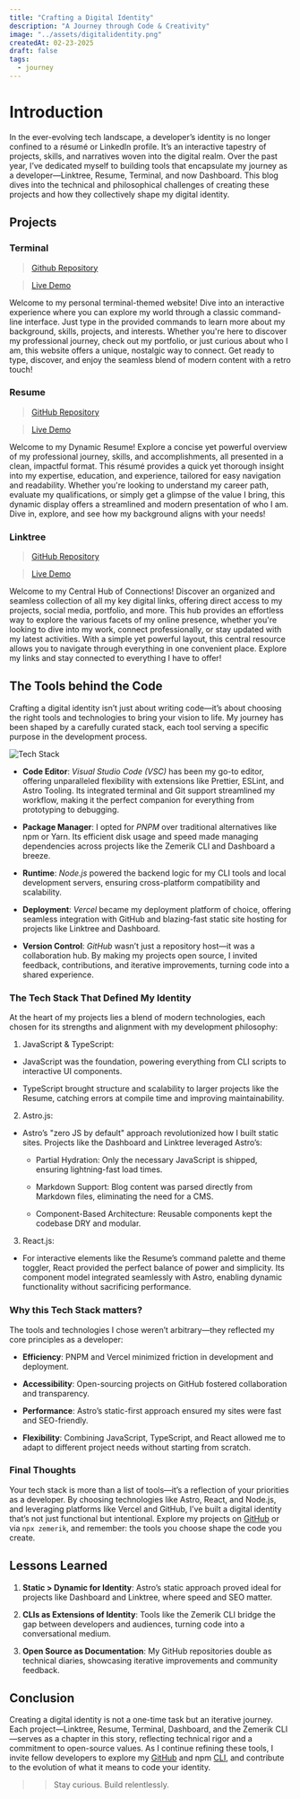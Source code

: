 ```yaml
---
title: "Crafting a Digital Identity"
description: "A Journey through Code & Creativity"
image: "../assets/digitalidentity.png"
createdAt: 02-23-2025
draft: false
tags:
  - journey
---
```


# Introduction

In the ever-evolving tech landscape, a developer’s identity is no longer confined to a résumé or LinkedIn profile. 
It’s an interactive tapestry of projects, skills, and narratives woven into the digital realm. Over the past year, 
I’ve dedicated myself to building tools that encapsulate my journey as a developer—Linktree, Resume, Terminal, and now Dashboard. 
This blog dives into the technical and philosophical challenges of creating these projects and how they collectively shape my digital identity.

## Projects

### Terminal

> [Github Repository](https://github.com/Zemerik/Terminal)

> [Live Demo](https://zemeriksterminal.vercel.app)

Welcome to my personal terminal-themed website! Dive into an interactive experience where you can explore my world through a classic command-line interface. 
Just type in the provided commands to learn more about my background, skills, projects, and interests. 
Whether you're here to discover my professional journey, check out my portfolio, or just curious about who I am, this website offers a unique, nostalgic way to connect. 
Get ready to type, discover, and enjoy the seamless blend of modern content with a retro touch!

### Resume

> [GitHub Repository](https://github.com/Zemerik/Resume)

> [Live Demo](https://zemeriksresume.vercel.app)

Welcome to my Dynamic Resume! Explore a concise yet powerful overview of my professional journey, skills, and accomplishments, all presented in a clean, impactful format. 
This résumé provides a quick yet thorough insight into my expertise, education, and experience, tailored for easy navigation and readability. 
Whether you're looking to understand my career path, evaluate my qualifications, or simply get a glimpse of the value I bring, 
this dynamic display offers a streamlined and modern presentation of who I am. Dive in, explore, and see how my background aligns with your needs!

### Linktree

> [GitHub Repository](https://github.com/Zemerik/Linktree)

> [Live Demo](https://zemerikslinks.vercel.app)

Welcome to my Central Hub of Connections! Discover an organized and seamless collection of all my key digital links, 
offering direct access to my projects, social media, portfolio, and more. 
This hub provides an effortless way to explore the various facets of my online presence, whether you're looking to dive into my work, connect professionally, 
or stay updated with my latest activities. With a simple yet powerful layout, this central resource allows you to navigate through everything in one convenient place. 
Explore my links and stay connected to everything I have to offer!

## The Tools behind the Code

Crafting a digital identity isn’t just about writing code—it’s about choosing the right tools and technologies to bring your vision to life. 
My journey has been shaped by a carefully curated stack, each tool serving a specific purpose in the development process.

![Tech Stack](https://skillicons.dev/icons?i=typescript,javascript,astro,react,pnpm,nodejs,vite,css,vscode,vercel,github&perline=25)

- **Code Editor**: *Visual Studio Code (VSC)* has been my go-to editor, offering unparalleled flexibility with extensions like Prettier, ESLint, and Astro Tooling. Its integrated terminal and Git support streamlined my workflow, making it the perfect companion for everything from prototyping to debugging.

- **Package Manager**: I opted for *PNPM* over traditional alternatives like npm or Yarn. Its efficient disk usage and speed made managing dependencies across projects like the Zemerik CLI and Dashboard a breeze.

- **Runtime**: *Node.js* powered the backend logic for my CLI tools and local development servers, ensuring cross-platform compatibility and scalability.

- **Deployment**: *Vercel* became my deployment platform of choice, offering seamless integration with GitHub and blazing-fast static site hosting for projects like Linktree and Dashboard.

- **Version Control**: *GitHub* wasn’t just a repository host—it was a collaboration hub. By making my projects open source, I invited feedback, contributions, and iterative improvements, turning code into a shared experience.

### The Tech Stack That Defined My Identity

At the heart of my projects lies a blend of modern technologies, each chosen for its strengths and alignment with my development philosophy:

1. JavaScript & TypeScript:

- JavaScript was the foundation, powering everything from CLI scripts to interactive UI components.

- TypeScript brought structure and scalability to larger projects like the Resume, catching errors at compile time and improving maintainability.

2. Astro.js:

- Astro’s "zero JS by default" approach revolutionized how I built static sites. Projects like the Dashboard and Linktree leveraged Astro’s:

  - Partial Hydration: Only the necessary JavaScript is shipped, ensuring lightning-fast load times.

  - Markdown Support: Blog content was parsed directly from Markdown files, eliminating the need for a CMS.

  - Component-Based Architecture: Reusable components kept the codebase DRY and modular.

3. React.js:

- For interactive elements like the Resume’s command palette and theme toggler, React provided the perfect balance of power and simplicity. Its component model integrated seamlessly with Astro, enabling dynamic functionality without sacrificing performance.

### Why this Tech Stack matters?

The tools and technologies I chose weren’t arbitrary—they reflected my core principles as a developer:

- **Efficiency**: PNPM and Vercel minimized friction in development and deployment.

- **Accessibility**: Open-sourcing projects on GitHub fostered collaboration and transparency.

- **Performance**: Astro’s static-first approach ensured my sites were fast and SEO-friendly.

- **Flexibility**: Combining JavaScript, TypeScript, and React allowed me to adapt to different project needs without starting from scratch.

### Final Thoughts

Your tech stack is more than a list of tools—it’s a reflection of your priorities as a developer. 
By choosing technologies like Astro, React, and Node.js, and leveraging platforms like Vercel and GitHub, I’ve built a digital identity that’s not just functional but intentional. 
Explore my projects on [GitHub](https://github.com/Zemerik) or via `npx zemerik`, and remember: the tools you choose shape the code you create.

## Lessons Learned

1. **Static > Dynamic for Identity**: Astro’s static approach proved ideal for projects like Dashboard and Linktree, where speed and SEO matter.

2. **CLIs as Extensions of Identity**: Tools like the Zemerik CLI bridge the gap between developers and audiences, turning code into a conversational medium.

3. **Open Source as Documentation**: My GitHub repositories double as technical diaries, showcasing iterative improvements and community feedback.

## Conclusion

Creating a digital identity is not a one-time task but an iterative journey. 
Each project—Linktree, Resume, Terminal, Dashboard, and the Zemerik CLI—serves as a chapter in this story, reflecting technical rigor and a commitment to open-source values. 
As I continue refining these tools, I invite fellow developers to explore my [GitHub](https://github.com/Zemerik) and npm [CLI](https://www.npmjs.com/package/zemerik), 
and contribute to the evolution of what it means to code your identity.

>> Stay curious. Build relentlessly.